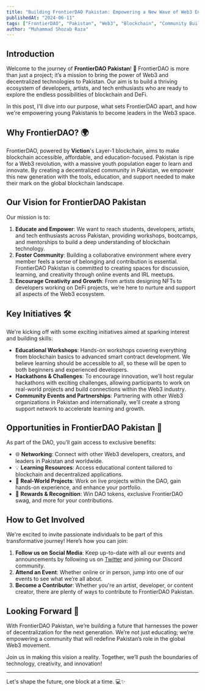 ```yaml
---
title: "Building FrontierDAO Pakistan: Empowering a New Wave of Web3 Enthusiasts"
publishedAt: "2024-06-11"
tags: ["FrontierDAO", "Pakistan", "Web3", "Blockchain", "Community Building"]
author: "Muhammad Shozab Raza"
---
```


## Introduction

Welcome to the journey of **FrontierDAO Pakistan**! 🚀 FrontierDAO is more than just a project; it’s a mission to bring the power of Web3 and decentralized technologies to Pakistan. Our aim is to build a thriving ecosystem of developers, artists, and tech enthusiasts who are ready to explore the endless possibilities of blockchain and DeFi.

In this post, I'll dive into our purpose, what sets FrontierDAO apart, and how we're empowering young Pakistanis to become leaders in the Web3 space.

## Why FrontierDAO? 🌍

FrontierDAO, powered by **Viction**'s Layer-1 blockchain, aims to make blockchain accessible, affordable, and education-focused. Pakistan is ripe for a Web3 revolution, with a massive youth population eager to learn and innovate. By creating a decentralized community in Pakistan, we empower this new generation with the tools, education, and support needed to make their mark on the global blockchain landscape.

## Our Vision for FrontierDAO Pakistan

Our mission is to:

1. **Educate and Empower**: We want to reach students, developers, artists, and tech enthusiasts across Pakistan, providing workshops, bootcamps, and mentorships to build a deep understanding of blockchain technology.
2. **Foster Community**: Building a collaborative environment where every member feels a sense of belonging and contribution is essential. FrontierDAO Pakistan is committed to creating spaces for discussion, learning, and creativity through online events and IRL meetups.
3. **Encourage Creativity and Growth**: From artists designing NFTs to developers working on DeFi projects, we’re here to nurture and support all aspects of the Web3 ecosystem.

## Key Initiatives 🛠️

We're kicking off with some exciting initiatives aimed at sparking interest and building skills:

- **Educational Workshops**: Hands-on workshops covering everything from blockchain basics to advanced smart contract development. We believe learning should be accessible to all, so these will be open to both beginners and experienced developers.
- **Hackathons & Challenges**: To encourage innovation, we’ll host regular hackathons with exciting challenges, allowing participants to work on real-world projects and build connections within the Web3 industry.
- **Community Events and Partnerships**: Partnering with other Web3 organizations in Pakistan and internationally, we’ll create a strong support network to accelerate learning and growth.

## Opportunities in FrontierDAO Pakistan 🎉

As part of the DAO, you’ll gain access to exclusive benefits:

- 🌐 **Networking**: Connect with other Web3 developers, creators, and leaders in Pakistan and worldwide.
- 💡 **Learning Resources**: Access educational content tailored to blockchain and decentralized applications.
- 🚀 **Real-World Projects**: Work on live projects within the DAO, gain hands-on experience, and enhance your portfolio.
- 🎁 **Rewards & Recognition**: Win DAO tokens, exclusive FrontierDAO swag, and more for your contributions.

## How to Get Involved

We're excited to invite passionate individuals to be part of this transformative journey! Here’s how you can join:

1. **Follow us on Social Media**: Keep up-to-date with all our events and announcements by following us on [Twitter](https://twitter.com/frontierdao_pk) and joining our Discord community.
2. **Attend an Event**: Whether online or in person, jump into one of our events to see what we’re all about.
3. **Become a Contributor**: Whether you're an artist, developer, or content creator, there are plenty of ways to contribute to FrontierDAO Pakistan.

## Looking Forward 🌱

With FrontierDAO Pakistan, we’re building a future that harnesses the power of decentralization for the next generation. We’re not just educating; we’re empowering a community that will redefine Pakistan’s role in the global Web3 movement.

Join us in making this vision a reality. Together, we’ll push the boundaries of technology, creativity, and innovation!

---

Let's shape the future, one block at a time. 💻✨


